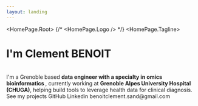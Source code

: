 ```yaml
---
layout: landing
---
```



<HomePage.Root>
  {/* <HomePage.Logo /> */}
  <HomePage.Tagline>
  <h1 style={{ fontSize: '32px' }}>I'm Clement BENOIT</h1>
  <br />
  I'm a Grenoble based <b>data engineer with a specialty in omics bioinformatics </b>, currently working
  at <b>Grenoble Alpes University Hospital (CHUGA)</b>, helping build tools to leverage health data for clinical diagnosis.
  </HomePage.Tagline>
  <HomePage.Buttons>
    <HomePage.Button href="/projects" variant="accent">See my projects</HomePage.Button>
    <HomePage.Button href="https://github.com/clbenoit">GitHub</HomePage.Button>
    <HomePage.Button href="https://linkedin.com/in/clement-benoit">Linkedin</HomePage.Button>
  </HomePage.Buttons>
  <HomePage.Buttons>
    <HomePage.Button href="mailto:your@email.com" variant="email-link">benoitclement.sand@gmail.com</HomePage.Button>
  </HomePage.Buttons>
</HomePage.Root>
